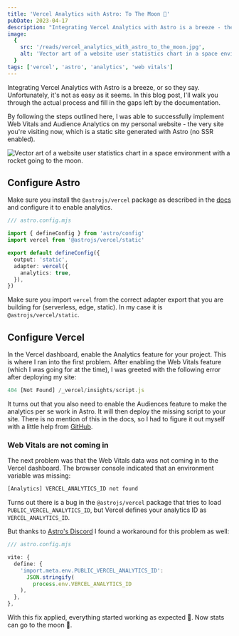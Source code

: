 ```yaml
---
title: 'Vercel Analytics with Astro: To The Moon 🚀'
pubDate: 2023-04-17
description: "Integrating Vercel Analytics with Astro is a breeze - they say. Well, turns out it's not. In here I will show you how to actually do it and what's missing from the documentation."
image:
  {
    src: '/reads/vercel_analytics_with_astro_to_the_moon.jpg',
    alt: 'Vector art of a website user statistics chart in a space environment with a rocket going to the moon.',
  }
tags: ['vercel', 'astro', 'analytics', 'web vitals']
---
```



Integrating Vercel Analytics with Astro is a breeze, or so they say. Unfortunately, it's not as easy as it seems. In this blog post, I'll walk you through the actual process and fill in the gaps left by the documentation.

By following the steps outlined here, I was able to successfully implement Web Vitals and Audience Analytics on my personal website - the very site you're visiting now, which is a static site generated with Astro (no SSR enabled).

<Image
  src="/reads/vercel_analytics_with_astro_to_the_moon.jpg"
  alt="Vector art of a website user statistics chart in a space environment with a rocket going to the moon."
  caption="With Vercel Analytics to the moon 🚀, but with some required workarounds."
  lazy={false}
/>

## Configure Astro

Make sure you install the `@astrojs/vercel` package as described in the [docs](https://docs.astro.build/en/guides/integrations-guide/vercel/) and configure it to enable analytics.

```ts
/// astro.config.mjs

import { defineConfig } from 'astro/config'
import vercel from '@astrojs/vercel/static'

export default defineConfig({
  output: 'static',
  adapter: vercel({
    analytics: true,
  }),
})
```

Make sure you import `vercel` from the correct adapter export that you are building for (serverless, edge, static). In my case it is `@astrojs/vercel/static`.

## Configure Vercel

In the Vercel dashboard, enable the Analytics feature for your project. This is where I ran into the first problem. After enabling the Web Vitals feature (which I was going for at the time), I was greeted with the following error after deploying my site:

```js
404 [Not Found] /_vercel/insights/script.js
```

It turns out that you also need to enable the Audiences feature to make the analytics per se work in Astro. It will then deploy the missing script to your site. There is no mention of this in the docs, so I had to figure it out myself with a little help from [GitHub](https://github.com/withastro/astro/issues/6230).

### Web Vitals are not coming in

The next problem was that the Web Vitals data was not coming in to the Vercel dashboard. The browser console indicated that an environment variable was missing:

```js
[Analytics] VERCEL_ANALYTICS_ID not found
```

Turns out there is a bug in the `@astrojs/vercel` package that tries to load `PUBLIC_VERCEL_ANALYTICS_ID`, but Vercel defines your analytics ID as `VERCEL_ANALYTICS_ID`.

But thanks to [Astro's Discord](https://discord.com/channels/830184174198718474/1094974420256292914) I found a workaround for this problem as well:

```ts
/// astro.config.mjs

vite: {
  define: {
    'import.meta.env.PUBLIC_VERCEL_ANALYTICS_ID':
      JSON.stringify(
        process.env.VERCEL_ANALYTICS_ID
    ),
  },
},
```

With this fix applied, everything started working as expected 🎉. Now stats can go to the moon 🚀.
